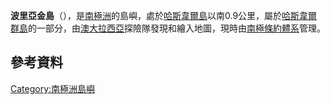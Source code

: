 {{coord|66|32|S|92|59|E|display=title}}

'''波里亞金島'''（{{lang-en|Poryadin Island}}），是[[南極洲|南極洲]]的島嶼，處於[[哈斯韋爾島|哈斯韋爾島]]以南0.9公里，屬於[[哈斯韋爾群島|哈斯韋爾群島]]的一部分，由[[澳大拉西亞|澳大拉西亞]]探險隊發現和繪入地圖，現時由[[南極條約體系|南極條約體系]]管理。

==參考資料==
{{usgs-gazetteer}}

{{Antarctica-geo-stub}}
[[Category:南極洲島嶼|Category:南極洲島嶼]]